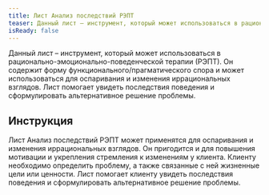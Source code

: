 ```yaml
---
title: Лист Анализ последствий РЭПТ
teaser: Данный лист – инструмент, который может использоваться в рационально-эмоционально-поведенческой терапии (РЭПТ). Он содержит форму функционального/прагматического спора и может использоваться для оспаривания и изменения иррациональных взглядов. Лист помогает увидеть последствия поведения и сформулировать альтернативное решение проблемы.
isReady: false
---
```


Данный лист – инструмент, который может использоваться в рационально-эмоционально-поведенческой терапии (РЭПТ). Он содержит форму функционального/прагматического спора и может использоваться для оспаривания и изменения иррациональных взглядов. Лист помогает увидеть последствия поведения и сформулировать альтернативное решение проблемы.

## Инструкция

Лист Анализ последствий РЭПТ может применятся для оспаривания и
изменения иррациональных взглядов. Он пригодится и для повышения
мотивации и укрепления стремления к изменениям у клиента. Клиенту
необходимо определить проблему, а также связанные с ней жизненные цели
или ценности. Лист помогает клиенту увидеть последствия поведения и
сформулировать альтернативное решение проблемы.
